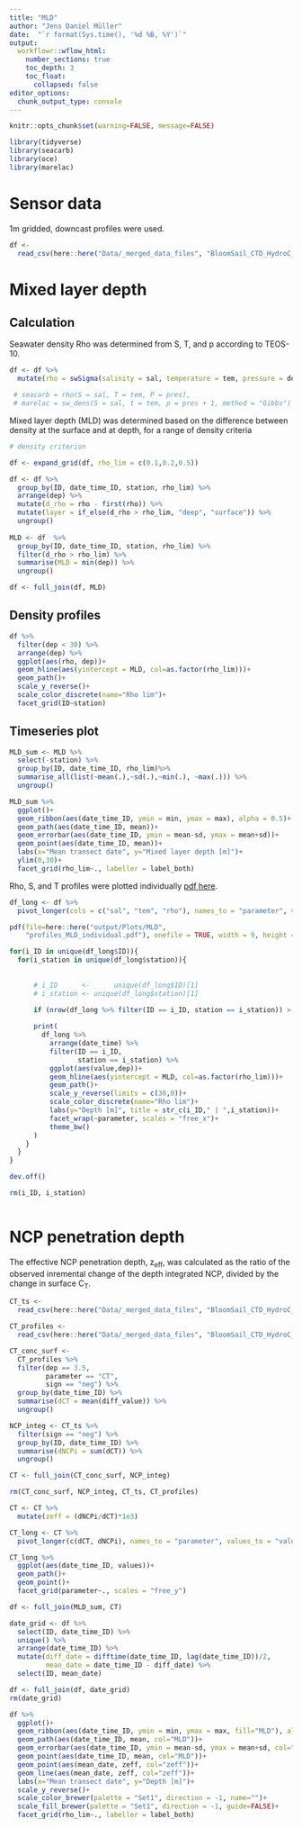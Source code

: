 ```yaml
---
title: "MLD"
author: "Jens Daniel Müller"
date:  "`r format(Sys.time(), '%d %B, %Y')`"
output: 
  workflowr::wflow_html:
    number_sections: true
    toc_depth: 3
    toc_float:
      collapsed: false
editor_options:
  chunk_output_type: console
---
```



```r
knitr::opts_chunk$set(warning=FALSE, message=FALSE)
```

```r
library(tidyverse)
library(seacarb)
library(oce)
library(marelac)
```

# Sensor data

1m gridded, downcast profiles were used.

```r

df <-
  read_csv(here::here("Data/_merged_data_files", "BloomSail_CTD_HydroC_CT.csv"))

```


# Mixed layer depth

## Calculation

Seawater density Rho was determined from S, T, and p according to TEOS-10.

```r

df <- df %>% 
  mutate(rho = swSigma(salinity = sal, temperature = tem, pressure = dep/10))

 # seacarb = rho(S = sal, T = tem, P = pres),
 # marelac = sw_dens(S = sal, t = tem, p = pres + 1, method = "Gibbs")

```

Mixed layer depth (MLD) was determined based on the difference between density at the surface and at depth, for a range of density criteria

```r
# density criterion

df <- expand_grid(df, rho_lim = c(0.1,0.2,0.5))

df <- df %>% 
  group_by(ID, date_time_ID, station, rho_lim) %>% 
  arrange(dep) %>% 
  mutate(d_rho = rho - first(rho)) %>% 
  mutate(layer = if_else(d_rho > rho_lim, "deep", "surface")) %>% 
  ungroup()
  
MLD <- df  %>% 
  group_by(ID, date_time_ID, station, rho_lim) %>% 
  filter(d_rho > rho_lim) %>% 
  summarise(MLD = min(dep)) %>% 
  ungroup()

df <- full_join(df, MLD)

```

## Density profiles

```r

df %>% 
  filter(dep < 30) %>% 
  arrange(dep) %>% 
  ggplot(aes(rho, dep))+
  geom_hline(aes(yintercept = MLD, col=as.factor(rho_lim)))+
  geom_path()+
  scale_y_reverse()+
  scale_color_discrete(name="Rho lim")+
  facet_grid(ID~station)

```

## Timeseries plot

```r

MLD_sum <- MLD %>% 
  select(-station) %>% 
  group_by(ID, date_time_ID, rho_lim)%>%
  summarise_all(list(~mean(.),~sd(.),~min(.), ~max(.))) %>% 
  ungroup()

MLD_sum %>% 
  ggplot()+
  geom_ribbon(aes(date_time_ID, ymin = min, ymax = max), alpha = 0.5)+
  geom_path(aes(date_time_ID, mean))+
  geom_errorbar(aes(date_time_ID, ymin = mean-sd, ymax = mean+sd))+
  geom_point(aes(date_time_ID, mean))+
  labs(x="Mean transect date", y="Mixed layer depth [m]")+
  ylim(0,30)+
  facet_grid(rho_lim~., labeller = label_both)

```

Rho, S, and T profiles were plotted individually 
[pdf here](https://github.com/jens-daniel-mueller/BloomSail/tree/master/output/Plots/MLD/profiles_MLD_individual.pdf){target="_blank"}.

```r

df_long <- df %>% 
  pivot_longer(cols = c("sal", "tem", "rho"), names_to = "parameter", values_to = "value")

pdf(file=here::here("output/Plots/MLD",
    "profiles_MLD_individual.pdf"), onefile = TRUE, width = 9, height = 5)

for(i_ID in unique(df_long$ID)){
  for(i_station in unique(df_long$station)){
 
      
      # i_ID      <-      unique(df_long$ID)[1]
      # i_station <- unique(df_long$station)[1]

      if (nrow(df_long %>% filter(ID == i_ID, station == i_station)) > 0){
      
      print(
        df_long %>%
          arrange(date_time) %>% 
          filter(ID == i_ID,
                 station == i_station) %>%
          ggplot(aes(value,dep))+
          geom_hline(aes(yintercept = MLD, col=as.factor(rho_lim)))+
          geom_path()+
          scale_y_reverse(limits = c(30,0))+
          scale_color_discrete(name="Rho lim")+
          labs(y="Depth [m]", title = str_c(i_ID," | ",i_station))+
          facet_wrap(~parameter, scales = "free_x")+
          theme_bw()
      )
    }
  }
}

dev.off()

rm(i_ID, i_station)



```


# NCP penetration depth

The effective NCP penetration depth, z~eff~, was calculated as the ratio of the observed inremental change of the depth integrated NCP, divided by the change in surface C~T~. 

```r

CT_ts <-
  read_csv(here::here("Data/_merged_data_files", "BloomSail_CTD_HydroC_CT_cumulative_timeseries.csv"))

CT_profiles <-
  read_csv(here::here("Data/_merged_data_files", "BloomSail_CTD_HydroC_CT_cumulative_profiles.csv"))

CT_conc_surf <-
  CT_profiles %>% 
  filter(dep == 3.5,
         parameter == "CT",
         sign == "neg") %>% 
  group_by(date_time_ID) %>% 
  summarise(dCT = mean(diff_value)) %>% 
  ungroup()

NCP_integ <- CT_ts %>% 
  filter(sign == "neg") %>% 
  group_by(ID, date_time_ID) %>% 
  summarise(dNCPi = sum(dCT)) %>% 
  ungroup()

CT <- full_join(CT_conc_surf, NCP_integ)

rm(CT_conc_surf, NCP_integ, CT_ts, CT_profiles)

CT <- CT %>% 
  mutate(zeff = (dNCPi/dCT)*1e3)

CT_long <- CT %>% 
  pivot_longer(c(dCT, dNCPi), names_to = "parameter", values_to = "values")

CT_long %>% 
  ggplot(aes(date_time_ID, values))+
  geom_path()+
  geom_point()+
  facet_grid(parameter~., scales = "free_y")

```

```r

df <- full_join(MLD_sum, CT)

date_grid <- df %>% 
  select(ID, date_time_ID) %>% 
  unique() %>% 
  arrange(date_time_ID) %>% 
  mutate(diff_date = difftime(date_time_ID, lag(date_time_ID))/2,
         mean_date = date_time_ID - diff_date) %>% 
  select(ID, mean_date)

df <- full_join(df, date_grid)
rm(date_grid)

df %>% 
  ggplot()+
  geom_ribbon(aes(date_time_ID, ymin = min, ymax = max, fill="MLD"), alpha = 0.2)+
  geom_path(aes(date_time_ID, mean, col="MLD"))+
  geom_errorbar(aes(date_time_ID, ymin = mean-sd, ymax = mean+sd, col="MLD"))+
  geom_point(aes(date_time_ID, mean, col="MLD"))+
  geom_point(aes(mean_date, zeff, col="zeff"))+
  geom_line(aes(mean_date, zeff, col="zeff"))+
  labs(x="Mean transect date", y="Depth [m]")+
  scale_y_reverse()+
  scale_color_brewer(palette = "Set1", direction = -1, name="")+
  scale_fill_brewer(palette = "Set1", direction = -1, guide=FALSE)+
  facet_grid(rho_lim~., labeller = label_both)


```


